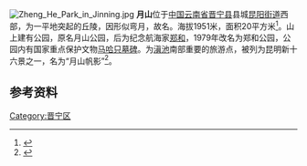 {{Otheruses|月山|other=[[日本|日本]][[山形县|山形县]]的一座同名山峰}}
[[File:Zheng_He_Park_in_Jinning.jpg|right]]
'''月山'''位于[[中国|中国]][[云南省|云南省]][[晋宁县|晋宁县]]县城[[昆阳街道|昆阳街道]]西部，为一平地突起的丘陵，因形似弯月，故名。海拔1951米，面积20平方米<ref>{{cite book zh |author=吴光范 |title=《昆明古今地名考释》|format=M |edition=1 |location=昆明 |publisher=云南人民出版社 |date=2006 |pages=379 |id= ISBN 7-222-04563-5}}</ref>。山上建有公园，原名月山公园，后为纪念航海家[[郑和|郑和]]，1979年改名为郑和公园，公园内有国家重点保护文物[[马哈只墓碑|马哈只墓碑]]。为[[滇池|滇池]]南部重要的旅游点，被列为昆明新十六景之一，名为“月山帆影”<ref>{{cite web | language = zh-cn | publisher = 昆明晋宁网 | title = 郑和公园 | url = http://jn.km.gov.cn/content/2010-12/31/content_2387813.htm | date = 2010-12-31 | accessdate = 2011-11-28 | deadurl = yes | archiveurl = https://web.archive.org/web/20110622165535/http://jn.km.gov.cn/content/2010-12/31/content_2387813.htm | archivedate = 2011-06-22 }}</ref>。

==参考资料==
{{reflist}}
[[Category:晋宁区|Category:晋宁区]]